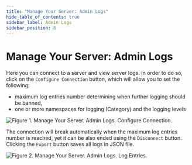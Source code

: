 ```yaml
---
title: "Manage Your Server: Admin Logs"
hide_table_of_contents: true
sidebar_label: Admin Logs
sidebar_position: 8
---
```



# Manage Your Server: Admin Logs

Here you can connect to a server and view server logs. In order to do so, click on the `Configure Connection` button, which will allow you to set the following:

- maximum log entries number determining when further logging should be banned,
- one or more namespaces for logging (Category) and the logging levels

![Figure 1. Manage Your Server. Admin Logs. Configure Connection.](./assets/manage_your_server-admin_logs-configure_connection-1.png)

The connection will break automatically when the maximum log entries number is reached, yet it can be also ended using the `Disconnect` button. Clicking the `Export` button saves all logs in JSON file.

![Figure 2. Manage Your Server. Admin Logs. Log Entries.](./assets/manage_your_server-log_entries-2.png)
